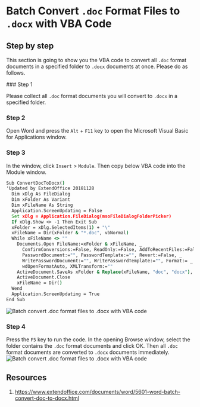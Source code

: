 
# Batch Convert `.doc` Format Files to `.docx` with VBA Code

## Step by step

This section is going to show you the VBA code to convert all `.doc` format documents in a specified folder to `.docx` documents at once. Please do as follows.

<Steps>
### Step 1

Please collect all `.doc` format documents you will convert to `.docx` in a specified folder.

### Step 2

Open Word and press the `Alt` + `F11` key to open the Microsoft Visual Basic for Applications window.

### Step 3

In the window, click `Insert` > `Module`. Then copy below VBA code into the Module window.

```bat copy
Sub ConvertDocToDocx()
'Updated by ExtendOffice 20181128
  Dim xDlg As FileDialog
  Dim xFolder As Variant
  Dim xFileName As String
  Application.ScreenUpdating = False
  Set xDlg = Application.FileDialog(msoFileDialogFolderPicker)
  If xDlg.Show <> -1 Then Exit Sub
  xFolder = xDlg.SelectedItems(1) + "\"
  xFileName = Dir(xFolder & "*.doc", vbNormal)
  While xFileName <> ""
    Documents.Open FileName:=xFolder & xFileName, _
      ConfirmConversions:=False, ReadOnly:=False, AddToRecentFiles:=False, _
      PasswordDocument:="", PasswordTemplate:="", Revert:=False, _
      WritePasswordDocument:="", WritePasswordTemplate:="", Format:= _
      wdOpenFormatAuto, XMLTransform:=""
    ActiveDocument.SaveAs xFolder & Replace(xFileName, "doc", "docx"), wdFormatDocumentDefault
    ActiveDocument.Close
    xFileName = Dir()
  Wend
  Application.ScreenUpdating = True
End Sub
```

![Batch convert .doc format files to .docx with VBA code](/assets/230302_0215/01.png)

### Step 4

Press the `F5` key to run the code. In the opening Browse window, select the folder contains the `.doc` format documents and click OK. Then all `.doc` format documents are converted to `.docx` documents immediately.
![Batch convert .doc format files to .docx with VBA code](/assets/230302_0215/02.png)

</Steps>

## Resources

1. https://www.extendoffice.com/documents/word/5601-word-batch-convert-doc-to-docx.html
